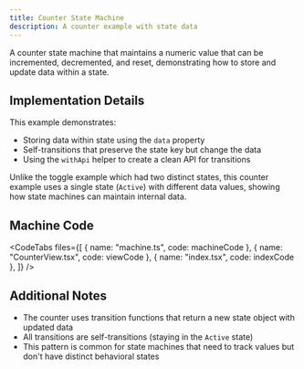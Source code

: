 ```yaml
---
title: Counter State Machine
description: A counter example with state data
---
```



A counter state machine that maintains a numeric value that can be incremented, decremented, and reset, demonstrating how to store and update data within a state.

<div className="not-content">
  <CounterExample client:only="react" />
</div>

## Implementation Details

This example demonstrates:

- Storing data within state using the `data` property
- Self-transitions that preserve the state key but change the data
- Using the `withApi` helper to create a clean API for transitions

Unlike the toggle example which had two distinct states, this counter example uses a single state (`Active`) with different data values, showing how state machines can maintain internal data.

## Machine Code

<CodeTabs
  files={[
    { name: "machine.ts", code: machineCode },
    { name: "CounterView.tsx", code: viewCode },
    { name: "index.tsx", code: indexCode },
  ]}
/>

## Additional Notes

- The counter uses transition functions that return a new state object with updated data
- All transitions are self-transitions (staying in the `Active` state)
- This pattern is common for state machines that need to track values but don't have distinct behavioral states
